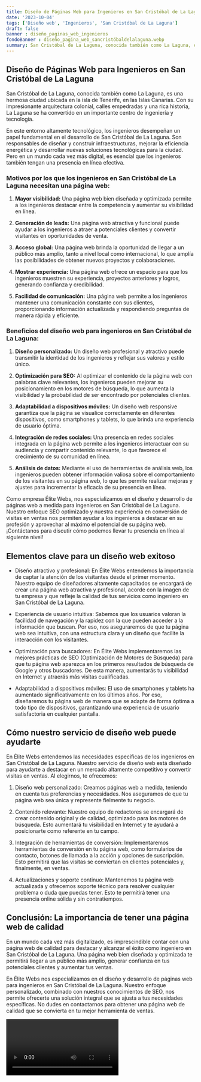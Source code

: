 ```yaml
---
title: Diseño de Páginas Web para Ingenieros en San Cristóbal de La Laguna
date: '2023-10-04'
tags: ['Diseño web', 'Ingenieros', 'San Cristóbal de La Laguna']
draft: false
banner : diseño_paginas_web_ingenieros
fondoBanner : diseño_pagina_web_sancristóbaldelalaguna.webp
summary: San Cristóbal de La Laguna, conocida también como La Laguna, es una hermosa ciudad ubicada en la isla de Tenerife, en las Islas Canarias. Con su impresionante arquitectura colonial, calles empedradas y una rica historia, La Laguna se ha convertido en un importante centro de ingeniería y tecnología.
---
```


## Diseño de Páginas Web para Ingenieros en San Cristóbal de La Laguna

San Cristóbal de La Laguna, conocida también como La Laguna, es una hermosa ciudad ubicada en la isla de Tenerife, en las Islas Canarias. Con su impresionante arquitectura colonial, calles empedradas y una rica historia, La Laguna se ha convertido en un importante centro de ingeniería y tecnología.

En este entorno altamente tecnológico, los ingenieros desempeñan un papel fundamental en el desarrollo de San Cristóbal de La Laguna. Son responsables de diseñar y construir infraestructuras, mejorar la eficiencia energética y desarrollar nuevas soluciones tecnológicas para la ciudad. Pero en un mundo cada vez más digital, es esencial que los ingenieros también tengan una presencia en línea efectiva.

### Motivos por los que los ingenieros en San Cristóbal de La Laguna necesitan una página web:

1. **Mayor visibilidad:** Una página web bien diseñada y optimizada permite a los ingenieros destacar entre la competencia y aumentar su visibilidad en línea.

2. **Generación de leads:** Una página web atractiva y funcional puede ayudar a los ingenieros a atraer a potenciales clientes y convertir visitantes en oportunidades de venta.

3. **Acceso global:** Una página web brinda la oportunidad de llegar a un público más amplio, tanto a nivel local como internacional, lo que amplía las posibilidades de obtener nuevos proyectos y colaboraciones.

4. **Mostrar experiencia:** Una página web ofrece un espacio para que los ingenieros muestren su experiencia, proyectos anteriores y logros, generando confianza y credibilidad.

5. **Facilidad de comunicación:** Una página web permite a los ingenieros mantener una comunicación constante con sus clientes, proporcionando información actualizada y respondiendo preguntas de manera rápida y eficiente.

### Beneficios del diseño web para ingenieros en San Cristóbal de La Laguna:

1. **Diseño personalizado:** Un diseño web profesional y atractivo puede transmitir la identidad de los ingenieros y reflejar sus valores y estilo único.

2. **Optimización para SEO:** Al optimizar el contenido de la página web con palabras clave relevantes, los ingenieros pueden mejorar su posicionamiento en los motores de búsqueda, lo que aumenta la visibilidad y la probabilidad de ser encontrado por potenciales clientes.

3. **Adaptabilidad a dispositivos móviles:** Un diseño web responsive garantiza que la página se visualice correctamente en diferentes dispositivos, como smartphones y tablets, lo que brinda una experiencia de usuario óptima.

4. **Integración de redes sociales:** Una presencia en redes sociales integrada en la página web permite a los ingenieros interactuar con su audiencia y compartir contenido relevante, lo que favorece el crecimiento de su comunidad en línea.

5. **Análisis de datos:** Mediante el uso de herramientas de análisis web, los ingenieros pueden obtener información valiosa sobre el comportamiento de los visitantes en su página web, lo que les permite realizar mejoras y ajustes para incrementar la eficacia de su presencia en línea.

Como empresa Élite Webs, nos especializamos en el diseño y desarrollo de páginas web a medida para ingenieros en San Cristóbal de La Laguna. Nuestro enfoque SEO optimizado y nuestra experiencia en conversión de visitas en ventas nos permiten ayudar a los ingenieros a destacar en su profesión y aprovechar al máximo el potencial de su página web. ¡Contáctanos para discutir cómo podemos llevar tu presencia en línea al siguiente nivel!

<GifSeo />

<Cta />

## Elementos clave para un diseño web exitoso

- Diseño atractivo y profesional: En Élite Webs entendemos la importancia de captar la atención de los visitantes desde el primer momento. Nuestro equipo de diseñadores altamente capacitados se encargará de crear una página web atractiva y profesional, acorde con la imagen de tu empresa y que refleje la calidad de tus servicios como ingeniero en San Cristóbal de La Laguna.

- Experiencia de usuario intuitiva: Sabemos que los usuarios valoran la facilidad de navegación y la rapidez con la que pueden acceder a la información que buscan. Por eso, nos aseguraremos de que tu página web sea intuitiva, con una estructura clara y un diseño que facilite la interacción con los visitantes.

- Optimización para buscadores: En Élite Webs implementaremos las mejores prácticas de SEO (Optimización de Motores de Búsqueda) para que tu página web aparezca en los primeros resultados de búsqueda de Google y otros buscadores. De esta manera, aumentarás tu visibilidad en Internet y atraerás más visitas cualificadas.

- Adaptabilidad a dispositivos móviles: El uso de smartphones y tablets ha aumentado significativamente en los últimos años. Por eso, diseñaremos tu página web de manera que se adapte de forma óptima a todo tipo de dispositivos, garantizando una experiencia de usuario satisfactoria en cualquier pantalla.

## Cómo nuestro servicio de diseño web puede ayudarte

En Élite Webs entendemos las necesidades específicas de los ingenieros en San Cristóbal de La Laguna. Nuestro servicio de diseño web está diseñado para ayudarte a destacar en un mercado altamente competitivo y convertir visitas en ventas. Al elegirnos, te ofrecemos:

1. Diseño web personalizado: Creamos páginas web a medida, teniendo en cuenta tus preferencias y necesidades. Nos aseguramos de que tu página web sea única y represente fielmente tu negocio.

2. Contenido relevante: Nuestro equipo de redactores se encargará de crear contenido original y de calidad, optimizado para los motores de búsqueda. Esto aumentará tu visibilidad en Internet y te ayudará a posicionarte como referente en tu campo.

3. Integración de herramientas de conversión: Implementaremos herramientas de conversión en tu página web, como formularios de contacto, botones de llamada a la acción y opciones de suscripción. Esto permitirá que las visitas se conviertan en clientes potenciales y, finalmente, en ventas.

4. Actualizaciones y soporte continuo: Mantenemos tu página web actualizada y ofrecemos soporte técnico para resolver cualquier problema o duda que puedas tener. Esto te permitirá tener una presencia online sólida y sin contratiempos.

## Conclusión: La importancia de tener una página web de calidad

En un mundo cada vez más digitalizado, es imprescindible contar con una página web de calidad para destacar y alcanzar el éxito como ingeniero en San Cristóbal de La Laguna. Una página web bien diseñada y optimizada te permitirá llegar a un público más amplio, generar confianza en tus potenciales clientes y aumentar tus ventas.

En Élite Webs nos especializamos en el diseño y desarrollo de páginas web para ingenieros en San Cristóbal de La Laguna. Nuestro enfoque personalizado, combinado con nuestros conocimientos de SEO, nos permite ofrecerte una solución integral que se ajusta a tus necesidades específicas. No dudes en contactarnos para obtener una página web de calidad que se convierta en tu mejor herramienta de ventas.

<Video />

<CtaBot job='Ingenieros' city='San Cristóbal de La Laguna'/>

<Gmaps query='San Cristóbal de La Laguna+españa+maps' />
